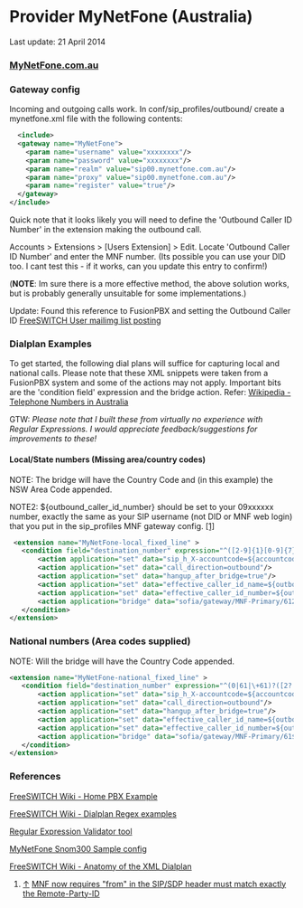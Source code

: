 
# Provider MyNetFone (Australia) 

 

Last update: 21 April 2014


### [MyNetFone.com.au](http://mynetfone.com.au)

### Gateway config

Incoming and outgoing calls work. In conf/sip\_profiles/outbound/ create a mynetfone.xml file with the following contents:

```xml
  <include>
  <gateway name="MyNetFone">
    <param name="username" value="xxxxxxxx"/>
    <param name="password" value="xxxxxxxx"/>
    <param name="realm" value="sip00.mynetfone.com.au"/>
    <param name="proxy" value="sip00.mynetfone.com.au"/>
    <param name="register" value="true"/>
  </gateway>
</include>
```

Quick note that it looks likely you will need to define the 'Outbound Caller ID Number' in the extension making the outbound call.

Accounts > Extensions > \[Users Extension\] > Edit. Locate 'Outbound Caller ID Number' and enter the MNF number. (Its possible you can use your DID too. I cant test this - if it works, can you update this entry to confirm!)

(**NOTE**: Im sure there is a more effective method, the above solution works, but is probably generally unsuitable for some implementations.)

Update: Found this reference to FusionPBX and setting the Outbound Caller ID [FreeSWITCH User mailimg list posting](http://lists.freeswitch.org/pipermail/freeswitch-users/2011-April/071551.html)

### Dialplan Examples

To get started, the following dial plans will suffice for capturing local and national calls. Please note that these XML snippets were taken from a FusionPBX system and some of the actions may not apply. Important bits are the 'condition field' expression and the bridge action. Refer: [Wikipedia - Telephone Numbers in Australia](http://en.wikipedia.org/wiki/Telephone%5Fnumbers%5Fin%5FAustralia)

GTW: _Please note that I built these from virtually no experience with Regular Expressions. I would appreciate feedback/suggestions for improvements to these!_

#### Local/State numbers (Missing area/country codes)

NOTE: The bridge will have the Country Code and (in this example) the NSW Area Code appended.

NOTE2: $\{outbound\_caller\_id\_number} should be set to your 09xxxxxx number, exactly the same as your SIP username (not DID or MNF web login) that you put in the sip\_profiles MNF gateway config. [\[1\]](https://wiki.freeswitch.org/wiki/Provider%5FConfiguration:%5FMyNetFone#cite%5Fnote-mnfid-1)

```xml
 <extension name="MyNetFone-local_fixed_line" >
   <condition field="destination_number" expression="^([2-9]{1}[0-9]{7})$">
       <action application="set" data="sip_h_X-accountcode=${accountcode}"/>
       <action application="set" data="call_direction=outbound"/>
       <action application="set" data="hangup_after_bridge=true"/>
       <action application="set" data="effective_caller_id_name=${outbound_caller_id_name}"/>
       <action application="set" data="effective_caller_id_number=${outbound_caller_id_number}"/>
       <action application="bridge" data="sofia/gateway/MNF-Primary/612$1"/>
   </condition>
</extension>
```

### National numbers (Area codes supplied)

NOTE: Will the bridge will have the Country Code appended.

```xml
<extension name="MyNetFone-national_fixed_line" >
   <condition field="destination_number" expression="^(0|61|\+61)?([2?|3-9]{1}[0-9]{8})$">
       <action application="set" data="sip_h_X-accountcode=${accountcode}"/>
       <action application="set" data="call_direction=outbound"/>
       <action application="set" data="hangup_after_bridge=true"/>
       <action application="set" data="effective_caller_id_name=${outbound_caller_id_name}"/>
       <action application="set" data="effective_caller_id_number=${outbound_caller_id_number}"/>
       <action application="bridge" data="sofia/gateway/MNF-Primary/61$2"/>
   </condition>
</extension> 
```

### References

[FreeSWITCH Wiki - Home PBX Example](http://wiki.freeswitch.org/wiki/Home%5FPBX%5FExample)

[FreeSWITCH Wiki - Dialplan Regex examples](http://wiki.freeswitch.org/wiki/Regex#NANPA%5F.2B1NxxNxxXXXX%5FE.164%5FDialstring)

[Regular Expression Validator tool](http://erik.eae.net/playground/regexp/regexp.html)

[MyNetFone Snom300 Sample config](https://www.mynetfone.com.au/media/support/downloads/snom300/Snom%20Whitepaper.pdf)

[FreeSWITCH Wiki - Anatomy of the XML Dialplan](http://wiki.freeswitch.org/wiki/Dialplan%5FXML#Anatomy%5Fof%5Fthe%5FXML%5FDialplan)

1. [↑](https://wiki.freeswitch.org/wiki/Provider%5FConfiguration:%5FMyNetFone#cite%5Fref-mnfid%5F1-0) [MNF now requires "from" in the SIP/SDP header must match exactly the Remote-Party-ID](http://forums.whirlpool.net.au/forum-replies.cfm?t=1635784&p=2#r30)


